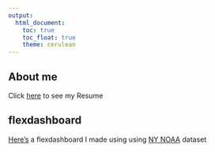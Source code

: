 ```yaml
---
output: 
  html_document:
    toc: true
    toc_float: true
    theme: cerulean
---
```


## About me

Click [here](resume.html) to see my Resume

## flexdashboard

[Here's](flexdashboard.html) a flexdashboard I made using using [NY NOAA](https://www.ncei.noaa.gov/metadata/geoportal/rest/metadata/item/gov.noaa.ncdc:C00861/html#) dataset